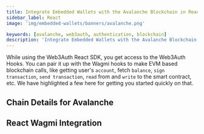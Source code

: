 ```yaml
---
title: Integrate Embedded Wallets with the Avalanche Blockchain in React
sidebar_label: React
image: 'img/embedded-wallets/banners/avalanche.png'

keywords: [avalanche, web3auth, authentication, blockchain]
description: 'Integrate Embedded Wallets with the Avalanche Blockchain in React | Embedded Wallets'
---
```



While using the Web3Auth React SDK, you get access to the Web3Auth Hooks. You can pair it up with the Wagmi hooks to make EVM based blockchain calls, like getting user's `account`, fetch `balance`, `sign transaction`, `send transaction`, `read` from and `write` to the smart contract, etc. We have highlighted a few here for getting you started quickly on that.

## Chain Details for Avalanche

<ChainDetailsAvalanche />

## React Wagmi Integration

<ReactWagmiIntegration />
